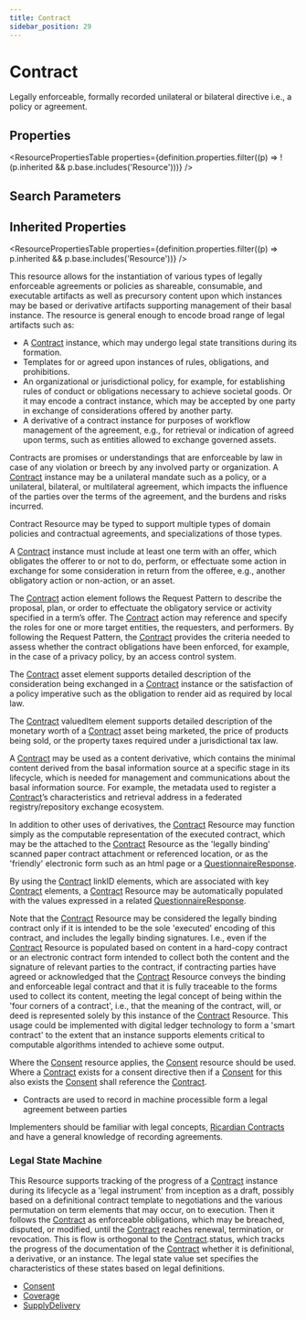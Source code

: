 ```yaml
---
title: Contract
sidebar_position: 29
---
```


# Contract

Legally enforceable, formally recorded unilateral or bilateral directive i.e., a policy or agreement.

<Tabs queryString="intro-section">
<TabItem value="schema" label="Schema" default>


## Properties


<ResourcePropertiesTable properties={definition.properties.filter((p) => !(p.inherited && p.base.includes('Resource')))} />

## Search Parameters

<SearchParamsTable searchParams={definition.searchParameters} />

## Inherited Properties

<ResourcePropertiesTable properties={definition.properties.filter((p) => p.inherited && p.base.includes('Resource'))} />

</TabItem>
  <TabItem value="usage" label="Usage">
    <div>   <a name="scope"></a>      <p> This resource allows for the instantiation of various types of legally enforceable agreements or policies as shareable, consumable, and executable artifacts as well as precursory content upon which instances may be based or derivative artifacts supporting management of their basal instance. The resource is general enough to encode broad range of legal artifacts such as:   </p>   <ul>     <li>A <a href="/docs/api/fhir/resources/contract">Contract</a> instance, which may undergo legal state transitions during its formation.</li>    <li>Templates for or agreed upon instances of rules, obligations, and prohibitions.</li>    <li>An organizational or jurisdictional policy, for example, for establishing rules of conduct or obligations necessary to achieve societal goods. Or it may encode a contract instance, which may be accepted by one party in exchange of considerations offered by another party.</li>    <li>A derivative of a contract instance for purposes of workflow management of the agreement, e.g., for retrieval or indication of agreed upon terms, such as entities allowed to exchange governed assets.</li>   </ul>    <p>Contracts are promises or understandings that are enforceable by law in case of any violation or breech by any involved party or organization. A <a href="/docs/api/fhir/resources/contract">Contract</a>  instance may be a unilateral mandate such as a policy, or a unilateral, bilateral, or multilateral agreement, which impacts the influence of the parties over the terms of the agreement, and the burdens and risks incurred.    </p>     <p>Contract Resource may be typed to support multiple types of domain policies and contractual agreements, and specializations of those types.   </p>     <p>A <a href="/docs/api/fhir/resources/contract">Contract</a> instance must include at least one term with an offer, which obligates the offerer to or not to do, perform, or effectuate some action in exchange for some consideration in return from the offeree, e.g., another obligatory action or non-action, or an asset.    </p>     <p>The <a href="/docs/api/fhir/resources/contract">Contract</a> action element follows the Request Pattern to describe the proposal, plan, or order to effectuate the obligatory service or activity specified in a term’s offer.  The <a href="/docs/api/fhir/resources/contract">Contract</a> action may reference and specify the roles for one or more target entities, the requesters, and performers.  By following the Request Pattern, the <a href="/docs/api/fhir/resources/contract">Contract</a> provides the criteria needed to assess whether the contract obligations have been enforced, for example, in the case of a privacy policy, by an access control system.   </p>   <p>The <a href="/docs/api/fhir/resources/contract">Contract</a> asset element supports detailed description of the consideration being exchanged in a <a href="/docs/api/fhir/resources/contract">Contract</a> instance or the satisfaction of a policy imperative such as the obligation to render aid as required by local law.   </p>     <p>The <a href="/docs/api/fhir/resources/contract">Contract</a> valuedItem element supports detailed description of the monetary worth of a <a href="/docs/api/fhir/resources/contract">Contract</a> asset being marketed, the price of products being sold, or the property taxes required under a jurisdictional tax law.   </p>     <p>A <a href="/docs/api/fhir/resources/contract">Contract</a> may be used as a content derivative, which contains the minimal content derived from the basal information source at a specific stage in its lifecycle, which is needed  for management and communications about the basal information source. For example, the metadata used to register a <a href="/docs/api/fhir/resources/contract">Contract</a>’s characteristics and retrieval address in a federated registry/repository exchange ecosystem.   </p>     <p>In addition to other uses of derivatives, the <a href="/docs/api/fhir/resources/contract">Contract</a> Resource may function simply as the computable representation of the executed contract, which may be the attached to the <a href="/docs/api/fhir/resources/contract">Contract</a> Resource as the 'legally binding' scanned paper contract attachment or referenced location, or as the 'friendly' electronic form such as an html page or a <a href="/docs/api/fhir/resources/questionnaireresponse">QuestionnaireResponse</a>.    </p>     <p>By using the <a href="/docs/api/fhir/resources/contract">Contract</a> linkID elements, which are associated with key <a href="/docs/api/fhir/resources/contract">Contract</a> elements, a <a href="/docs/api/fhir/resources/contract">Contract</a> Resource may be automatically populated with the values expressed in a related <a href="/docs/api/fhir/resources/questionnaireresponse">QuestionnaireResponse</a>.   </p>     <p>Note that the <a href="/docs/api/fhir/resources/contract">Contract</a> Resource may be considered the legally binding contract only if it is intended to be the sole 'executed' encoding of this contract, and includes the legally binding signatures. I.e., even if the <a href="/docs/api/fhir/resources/contract">Contract</a> Resource is populated based on content in a hard-copy contract or an electronic contract form intended to collect both the content and the signature of relevant parties to the contract, if contracting parties have agreed or acknowledged that the <a href="/docs/api/fhir/resources/contract">Contract</a> Resource conveys the binding and enforceable legal contract and that it is fully traceable to the forms used to collect its content, meeting the legal concept of being within the 'four corners of a contract', i.e., that the meaning of the contract, will, or deed is represented solely by this instance of the <a href="/docs/api/fhir/resources/contract">Contract</a> Resource. This usage could be implemented with digital ledger technology to form a 'smart contract' to the extent that an instance supports elements critical to computable algorithms intended to achieve some output.   </p>    <p>Where the <a href="/docs/api/fhir/resources/consent">Consent</a> resource applies, the <a href="/docs/api/fhir/resources/consent">Consent</a> resource should be used. Where a <a href="/docs/api/fhir/resources/contract">Contract</a> exists for a consent directive then if a <a href="/docs/api/fhir/resources/consent">Consent</a> for this also exists the <a href="/docs/api/fhir/resources/consent">Consent</a> shall reference the <a href="/docs/api/fhir/resources/contract">Contract</a>.   </p>  </div>
    </TabItem>
  <TabItem value="relationships" label="Relationships">
    <div>   <a name="bnr"></a>      <ul>    <li>Contracts are used to record in machine processible form a legal agreement between parties</li>   </ul>   </div>
    </TabItem>
  <TabItem value="backgroundAndContext" label="Background and Context">
    <div>   <a name="bnc"></a>      <p> Implementers should be familiar with legal concepts, <a href="http://iang.org/papers/ricardian_contract.html">Ricardian <a href="/docs/api/fhir/resources/contract">Contracts</a> </a> and have a general knowledge of recording agreements.   </p>   <h3 class="self-link-parent"> Legal State Machine <a href="https://www.hl7.org/fhir/contract.html#13.11.3.1" title="link to here" class="self-link"></a></h3>   <p>   This Resource supports tracking of the progress of a <a href="/docs/api/fhir/resources/contract">Contract</a> instance during its lifecycle as a 'legal instrument' from inception as a draft, possibly based on a definitional contract template to negotiations and the various permutation on term elements that may occur, on to execution.  Then it follows the <a href="/docs/api/fhir/resources/contract">Contract</a> as enforceable obligations, which may be breached, disputed, or modified, until the <a href="/docs/api/fhir/resources/contract">Contract</a> reaches renewal, termination, or revocation.   This is flow is orthogonal to the <a href="/docs/api/fhir/resources/contract">Contract</a>.status, which tracks the progress of the documentation of the <a href="/docs/api/fhir/resources/contract">Contract</a> whether it is definitional, a derivative, or an instance.  The legal state value set specifies the characteristics of these states based on legal definitions.    </p>   <div>       </div>  </div>
    </TabItem>
  <TabItem value="referencedBy" label="Referenced By">
    <ul><li><a href="/docs/api/fhir/resources/consent">Consent</a></li>
<li><a href="/docs/api/fhir/resources/coverage">Coverage</a></li>
<li><a href="/docs/api/fhir/resources/supplydelivery">SupplyDelivery</a></li></ul>
    </TabItem>

</Tabs>
